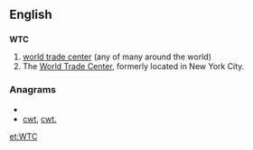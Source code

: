 ==English==
==={{initialism}}===
'''WTC'''
# [[world trade center]] (any of many around the world)
# The [[World Trade Center]], formerly located in New York City.

===Anagrams===
* {{alphagram|ctw}}
* [[cwt#English|cwt]], [[cwt.#English|cwt.]]

[[et:WTC]]